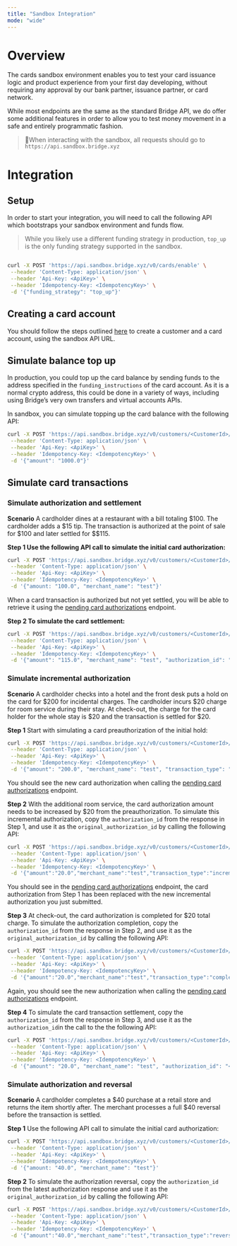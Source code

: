 ```yaml
---
title: "Sandbox Integration"
mode: "wide"
---
```


# **Overview**

The cards sandbox environment enables you to test your card issuance logic and product experience from your first day developing, without requiring any approval by our bank partner, issuance partner, or card network.

While most endpoints are the same as the standard Bridge API, we do offer some additional features in order to allow you to test money movement in a safe and entirely programmatic fashion.

> 📘When interacting with the sandbox, all requests should go to   `https://api.sandbox.bridge.xyz`

# **Integration**

## **Setup**

In order to start your integration, you will need to call the following API which bootstraps your sandbox environment and funds flow.

> While you likely use a different funding strategy in production, `top_up` is the only funding strategy supported in the sandbox.

```bash

curl -X POST 'https://api.sandbox.bridge.xyz/v0/cards/enable' \
 --header 'Content-Type: application/json' \
 --header 'Api-Key: <ApiKey>' \
 --header 'Idempotency-Key: <IdempotencyKey>' \
 -d '{"funding_strategy": "top_up"}'
```

## **Creating a card account**

You should follow the steps outlined [<u>here</u>](/cards/guide) to create a customer and a card account, using the sandbox API URL.

## **Simulate balance top up**

In production, you could top up the card balance by sending funds to the address specified in the `funding_instructions` of the card account. As it is a normal crypto address, this could be done in a variety of ways, including using Bridge’s very own transfers and virtual accounts APIs.

In sandbox, you can simulate topping up the card balance with the following API:

```bash
curl -X POST 'https://api.sandbox.bridge.xyz/v0/customers/<CustomerId>/card_accounts/<CardAccountId>/simulate_balance_top_up' \
 --header 'Content-Type: application/json' \
 --header 'Api-Key: <ApiKey>' \
 --header 'Idempotency-Key: <IdempotencyKey>' \
 -d '{"amount": "1000.0"}'
```

## **Simulate card transactions**

### **Simulate authorization and settlement**

**Scenario** A cardholder dines at a restaurant with a bill totaling \$100. The cardholder adds a \$15 tip. The transaction is authorized at the point of sale for \$100 and later settled for \$\$115.

**Step 1 Use the following API call to simulate the initial card authorization:**

```bash
curl -X POST 'https://api.sandbox.bridge.xyz/v0/customers/<CustomerId>/card_accounts/<CardAccountId>/simulate_authorization' \
 --header 'Content-Type: application/json' \
 --header 'Api-Key: <ApiKey>' \
 --header 'Idempotency-Key: <IdempotencyKey>' \
 -d '{"amount: "100.0", "merchant_name": "test"}'
```

When a card transaction is authorized but not yet settled, you will be able to retrieve it using the [<u>pending card authorizations</u>](https://apidocs.bridge.xyz/reference/get_customers-customerid-card-accounts-cardaccountid-authorizations) endpoint.

**Step 2 To simulate the card settlement:**

```bash
curl -X POST 'https://api.sandbox.bridge.xyz/v0/customers/<CustomerId>/card_accounts/<CardAccountId>/simulate_authorization' \
 --header 'Content-Type: application/json' \
 --header 'Api-Key: <ApiKey>' \
 --header 'Idempotency-Key: <IdempotencyKey>' \
 -d '{"amount": "115.0", "merchant_name": "test", "authorization_id": "<CardAuthoriztionIdFromStep1>"}'
```

### **Simulate incremental authorization**

**Scenario** A cardholder checks into a hotel and the front desk puts a hold on the card for \$200 for incidental charges. The cardholder incurs \$20 charge for room service during their stay. At check-out, the charge for the card holder for the whole stay is \$20 and the transaction is settled for \$20.

**Step 1** Start with simulating a card preauthorization of the initial hold:

```bash
curl -X POST 'https://api.sandbox.bridge.xyz/v0/customers/<CustomerId>/card_accounts/<CardAccountId>/simulate_incremental_authorization' \
 --header 'Content-Type: application/json' \
 --header 'Api-Key: <ApiKey>' \
 --header 'Idempotency-Key: <IdempotencyKey>' \
 -d '{"amount": "200.0", "merchant_name": "test", "transaction_type": "preauthorization"}'
```

You should see the new card authorization when calling the [<u>pending card authorizations</u>](https://apidocs.bridge.xyz/reference/get_customers-customerid-card-accounts-cardaccountid-authorizations) endpoint.

**Step 2** With the additional room service, the card authorization amount needs to be increased by \$20 from the preauthorization. To simulate this incremental authorization, copy the `authorization_id` from the response in Step 1, and use it as the `original_authorization_id` by calling the following API:

```bash
curl -X POST 'https://api.sandbox.bridge.xyz/v0/customers/<CustomerId>/card_accounts/<CardAccountId>/simulate_incremental_authorization' \
 --header 'Content-Type: application/json' \
 --header 'Api-Key: <ApiKey>' \
 --header 'Idempotency-Key: <IdempotencyKey>' \
 -d '{"amount":"20.0","merchant_name":"test","transaction_type":"incremental_preauthorization","original_authorization_id":"<CardAuthorizationIdFromStep1>"}'
```

You should see in the [<u>pending card authorizations</u>](https://apidocs.bridge.xyz/reference/get_customers-customerid-card-accounts-cardaccountid-authorizations) endpoint, the card authorization from Step 1 has been replaced with the new incremental authorization you just submitted.

**Step 3** At check-out, the card authorization is completed for \$20 total charge. To simulate the authorization completion, copy the `authorization_id` from the response in Step 2, and use it as the `original_authorization_id` by calling the following API:

```bash
curl -X POST 'https://api.sandbox.bridge.xyz/v0/customers/<CustomerId>/card_accounts/<CardAccountId>/simulate_incremental_authorization' \
 --header 'Content-Type: application/json' \
 --header 'Api-Key: <ApiKey>' \
 --header 'Idempotency-Key: <IdempotencyKey>' \
 -d '{"amount":"20.0","merchant_name":"test","transaction_type":"completion","original_authorization_id":"<CardAuthorizationIdFromStep2>"}'
```

Again, you should see the new authorization when calling the [<u>pending card authorizations</u>](https://apidocs.bridge.xyz/reference/get_customers-customerid-card-accounts-cardaccountid-authorizations) endpoint.

**Step 4** To simulate the card transaction settlement, copy the `authorization_id` from the response in Step 3, and use it as the `authorization_id`in the call to the the following API:

```bash
curl -X POST 'https://api.sandbox.bridge.xyz/v0/customers/<CustomerId>/card_accounts/<CardAccountId>/simulate_authorization' \
 --header 'Content-Type: application/json' \
 --header 'Api-Key: <ApiKey>' \
 --header 'Idempotency-Key: <IdempotencyKey>' \
 -d '{"amount": "20.0", "merchant_name": "test", "authorization_id": "<CardAuthoriztionIdFromStep3>"}'
```

### **Simulate authorization and reversal**

**Scenario** A cardholder completes a \$40 purchase at a retail store and returns the item shortly after. The merchant processes a full \$40 reversal before the transaction is settled.

**Step 1** Use the following API call to simulate the initial card authorization:

```bash
curl -X POST 'https://api.sandbox.bridge.xyz/v0/customers/<CustomerId>/card_accounts/<CardAccountId>/simulate_authorization' \
 --header 'Content-Type: application/json' \
 --header 'Api-Key: <ApiKey>' \
 --header 'Idempotency-Key: <IdempotencyKey>' \
 -d '{"amount: "40.0", "merchant_name": "test"}'
```

**Step 2** To simulate the authorization reversal, copy the `authorization_id` from the latest authorization response and use it as the `original_authorization_id` by calling the following API:

```bash
curl -X POST 'https://api.sandbox.bridge.xyz/v0/customers/<CustomerId>/card_accounts/<CardAccountId>/simulate_incremental_authorization' \
 --header 'Content-Type: application/json' \
 --header 'Api-Key: <ApiKey>' \
 --header 'Idempotency-Key: <IdempotencyKey>' \
 -d '{"amount":"40.0","merchant_name":"test","transaction_type":"reversal","original_authorization_id":"<CardAuthorizationIdFromStep1>"}'
```